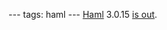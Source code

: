 ---
tags: haml
---
[[Haml]] 3.0.15 [http://groups.google.com/group/haml/browse_thread/thread/97686940a4018d76 is out].
